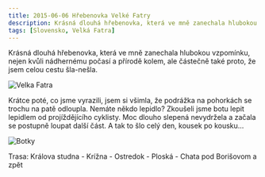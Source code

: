```yaml
---
title: 2015-06-06 Hřebenovka Velké Fatry
description: Krásná dlouhá hřebenovka, která ve mně zanechala hlubokou vzpomínku
tags: [Slovensko, Velká Fatra]
---
```


Krásná dlouhá hřebenovka, která ve mně zanechala hlubokou vzpomínku, nejen kvůli nádhernému počasí a přírodě kolem, ale částečně také proto, že jsem celou cestu šla-nešla.


<Image
  src="/images/2015-06-06/Velka-Fatra.jpg"
  alt="Velka Fatra"
  width={1125}
  height={750}
  priority
  className="next-image"
/>

Krátce poté, co jsme vyrazili, jsem si všimla, že podrážka na pohorkách se trochu na patě odloupla. Nemáte někdo lepidlo? Zkoušeli jsme botu lepit lepidlem od projíždějícího cyklisty. Moc dlouho slepená nevydržela a začala se postupně loupat další část. A tak to šlo celý den, kousek po kousku…

<Image
  src="/images/2015-06-06/Botky.jpg"
  alt="Botky"
  width={1125}
  height={750}
  priority
  className="next-image"
/>

Trasa: Králova studna - Krížna - Ostredok - Ploská - Chata pod Borišovom a zpět
